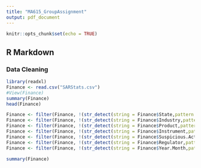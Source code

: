 ```yaml
---
title: "MA615_GroupAssignment"
output: pdf_document
---
```


```r
knitr::opts_chunk$set(echo = TRUE)
```

## R Markdown

### Data Cleaning
```r
library(readxl)
Finance <- read.csv("SARStats.csv")
#View(Finance)
summary(Finance)
head(Finance)

Finance <- filter(Finance, !(str_detect(string = Finance$State,pattern = "\\[Total\\]")))
Finance <- filter(Finance, !(str_detect(string = Finance$Industry,pattern = "\\[Total\\]")))
Finance <- filter(Finance, !(str_detect(string = Finance$Product,pattern = "\\[Total\\]")))
Finance <- filter(Finance, !(str_detect(string = Finance$Instrument,pattern = "\\[Total\\]")))
Finance <- filter(Finance, !(str_detect(string = Finance$Suspicious.Activity,pattern = "\\[Total\\]")))
Finance <- filter(Finance, !(str_detect(string = Finance$Regulator,pattern = "\\[Total\\]")))
Finance <- filter(Finance, !(str_detect(string = Finance$Year.Month,pattern = "\\[Total\\]")))

summary(Finance)
```

### 
```r

```

